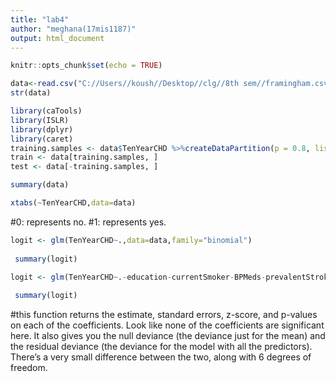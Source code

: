 ```yaml
---
title: "lab4"
author: "meghana(17mis1187)"
output: html_document
---
```


```r
knitr::opts_chunk$set(echo = TRUE)
```


```r
data<-read.csv("C://Users//koush//Desktop//clg//8th sem//framingham.csv")
str(data)
```


```r
library(caTools)
library(ISLR)
library(dplyr)
library(caret)
training.samples <- data$TenYearCHD %>%createDataPartition(p = 0.8, list = FALSE)
train <- data[training.samples, ]
test <- data[-training.samples, ]
```

```r
summary(data)
```


```r
xtabs(~TenYearCHD,data=data)

```
#0: represents no.
#1: represents yes.

```r
logit <- glm(TenYearCHD~.,data=data,family="binomial")
 
 summary(logit)
```
```r
logit <- glm(TenYearCHD~.-education-currentSmoker-BPMeds-prevalentStroke-diabetes-diaBP-BMI-heartRate-prevalentHyp,data=data,family="binomial")
 
 summary(logit)
```
#this function returns the estimate, standard errors, z-score, and p-values on each of the coefficients. Look like none of the coefficients are significant here. It also gives you the null deviance (the deviance just for the mean) and the residual deviance (the deviance for the model with all the predictors). There's a very small difference between the two, along with 6 degrees of freedom.
